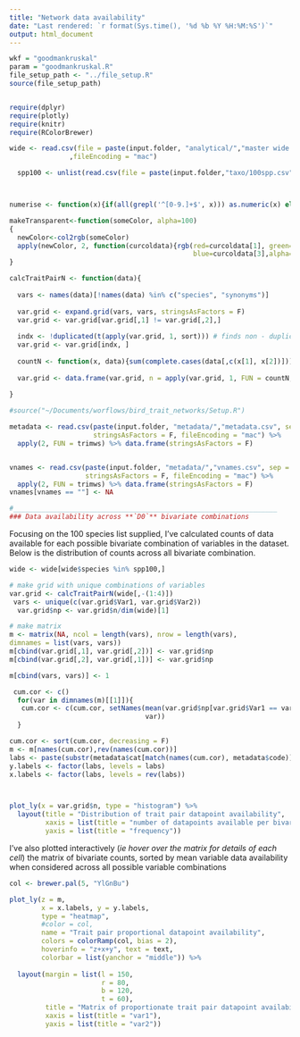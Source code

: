 ```yaml
---
title: "Network data availability"
date: "Last rendered: `r format(Sys.time(), '%d %b %Y %H:%M:%S')`"
output: html_document
---
```



```r
wkf = "goodmankruskal"
param = "goodmankruskal.R"
file_setup_path <- "../file_setup.R"
source(file_setup_path)


require(dplyr)
require(plotly)
require(knitr)
require(RColorBrewer)

wide <- read.csv(file = paste(input.folder, "analytical/","master wide.csv", sep = "")
               ,fileEncoding = "mac")

  spp100 <- unlist(read.csv(file = paste(input.folder,"taxo/100spp.csv", sep= "")))



numerise <- function(x){if(all(grepl('^[0-9.]+$', x))) as.numeric(x) else x}

makeTransparent<-function(someColor, alpha=100)
{
  newColor<-col2rgb(someColor)
  apply(newColor, 2, function(curcoldata){rgb(red=curcoldata[1], green=curcoldata[2],
                                              blue=curcoldata[3],alpha=alpha, maxColorValue=255)})
}

calcTraitPairN <- function(data){
  
  vars <- names(data)[!names(data) %in% c("species", "synonyms")]
  
  var.grid <- expand.grid(vars, vars, stringsAsFactors = F)
  var.grid <- var.grid[var.grid[,1] != var.grid[,2],]
  
  indx <- !duplicated(t(apply(var.grid, 1, sort))) # finds non - duplicates in sorted rows
  var.grid <- var.grid[indx, ]
  
  countN <- function(x, data){sum(complete.cases(data[,c(x[1], x[2])]))}
  
  var.grid <- data.frame(var.grid, n = apply(var.grid, 1, FUN = countN, data = data))
  
}

#source("~/Documents/worflows/bird_trait_networks/Setup.R")

metadata <- read.csv(paste(input.folder, "metadata/","metadata.csv", sep = ""), 
                     stringsAsFactors = F, fileEncoding = "mac") %>% 
  apply(2, FUN = trimws) %>% data.frame(stringsAsFactors = F)


vnames <- read.csv(paste(input.folder, "metadata/","vnames.csv", sep = ""), 
                   stringsAsFactors = F, fileEncoding = "mac") %>% 
  apply(2, FUN = trimws) %>% data.frame(stringsAsFactors = F)
vnames[vnames == ""] <- NA

#__________________________________________________________________
### Data availability across **`D0`** bivariate combinations
```

Focusing on the 100 species list supplied, I've calculated counts of data available for each possible bivariate combination of variables in the dataset. Below is the distribution of counts across all bivariate combination.



```r

wide <- wide[wide$species %in% spp100,]

# make grid with unique combinations of variables
var.grid <- calcTraitPairN(wide[,-(1:4)])
 vars <- unique(c(var.grid$Var1, var.grid$Var2))
  var.grid$np <- var.grid$n/dim(wide)[1]

# make matrix
m <- matrix(NA, ncol = length(vars), nrow = length(vars),
dimnames = list(vars, vars))
m[cbind(var.grid[,1], var.grid[,2])] <- var.grid$np
m[cbind(var.grid[,2], var.grid[,1])] <- var.grid$np

m[cbind(vars, vars)] <- 1

 cum.cor <- c() 
  for(var in dimnames(m)[[1]]){
   cum.cor <- c(cum.cor, setNames(mean(var.grid$np[var.grid$Var1 == var | var.grid$Var2 == var], na.rm = T),
                                  var))
  }

cum.cor <- sort(cum.cor, decreasing = F)
m <- m[names(cum.cor),rev(names(cum.cor))]
labs <- paste(substr(metadata$cat[match(names(cum.cor), metadata$code)], 1,3), names(cum.cor))
y.labels <- factor(labs, levels = labs)
x.labels <- factor(labs, levels = rev(labs))



plot_ly(x = var.grid$n, type = "histogram") %>%
  layout(title = "Distribution of trait pair datapoint availability",
         xaxis = list(title = "number of datapoints available per bivariate combination"),
         yaxis = list(title = "frequency"))


```


I've also plotted interactively (*ie hover over the matrix for details of each cell*) the matrix of bivariate counts, sorted by mean variable data availability when considered across all possible variable combinations
  
  
```r
col <- brewer.pal(5, "YlGnBu")

plot_ly(z = m, 
        x = x.labels, y = y.labels, 
        type = "heatmap", 
        #color = col, 
        name = "Trait pair proportional datapoint availability",
        colors = colorRamp(col, bias = 2),
        hoverinfo = "z+x+y", text = text,
        colorbar = list(yanchor = "middle")) %>%
  
  layout(margin = list(l = 150,
                       r = 80,
                       b = 120,
                       t = 60),
         title = "Matrix of proportionate trait pair datapoint availability",
         xaxis = list(title = "var1"),
         yaxis = list(title = "var2")) 

```